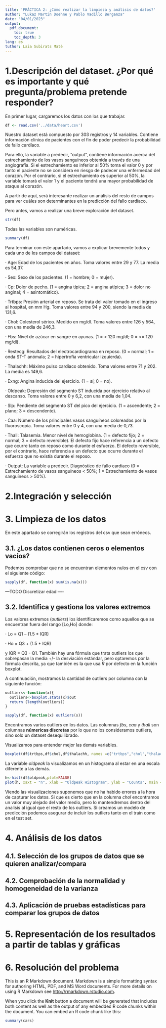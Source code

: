 ```yaml
---
title: 'PRÁCTICA 2: ¿Cómo realizar la limpieza y análisis de datos?'
author: "Lukaz Martin Doehne y Pablo Vadillo Berganza"
date: "04/01/2023"
output:
  pdf_document:
    toc: true
    toc_depth: 3
lang: es
tuthor: Laia Subirats Maté
---
```


\pagebreak

# 1.Descripción del dataset. ¿Por qué es importante y qué pregunta/problema pretende responder?

En primer lugar, cargaremos los datos con los que trabajar.

```r
df <- read.csv('../data/heart.csv')
```

Nuestro dataset está compuesto por 303 registros y 14 variables. Contiene información clínica de pacientes con el fin de poder predecir la probabilidad de fallo cardíaco. 


Para ello, la variable a predecir, "output", contiene información acerca del estrechamiento de los vasos sanguíneos obtenida a través de una angiografía. Si el estrechamiento es inferior al 50% toma el valor 0 y por tanto el paciente no se considera en riesgo de padecer una enfermedad del corazón. Por el contrario, si el estrechamiento es superior al 50%, la variable tomará el valor 1 y el paciente tendrá una mayor probabilidad de ataque al corazón.


A partir de aquí, será interesante realizar un análisis del resto de campos para ver cuáles son determinantes en la predicción del fallo cardíaco.


Pero antes, vamos a realizar una breve exploración del dataset.

```r
str(df)
```

Todas las variables son numéricas.

```r
summary(df)
```

Para terminar con este apartado, vamos a explicar brevemente todos y cada uno de los campos del dataset:

  · Age: Edad de los pacientes en años. Toma valores entre 29 y 77. La media es 54,37.
  
  · Sex: Sexo de los pacientes. (1 = hombre; 0 = mujer).
  
  · Cp: Dolor de pecho. (1 = angina típica; 2 = angina atípica; 3 = dolor no anginal; 4 = asintomático).
  
  · Trtbps: Presión arterial en reposo. Se trata del valor tomado en el ingreso al hospital, en mm Hg. Toma valores entre 94 y 200, siendo la media de 131,6.
  
  · Chol: Colesterol sérico. Medido en mg/dl. Toma valores entre 126 y 564, con una media de 246,3.
  
  · Fbs: Nivel de azúcar en sangre en ayunas. (1 = > 120 mg/dl; 0 = <= 120 mg/dl).
  
  · Restecg: Resultados del electrocardiograma en reposo. (0 = normal; 1 = onda ST-T anómala; 2 = hipertrofia ventricular izquierda).
  
  · Thalachh: Máximo pulso cardíaco obtenido. Toma valores entre 71 y 202. La media es 149,6.
  
  · Exng: Angina inducida del ejercicio. (1 = sí; 0 = no).
  
  · Oldpeak: Depresión del segmento ST inducida por ejercicio relativo al descanso. Toma valores entre 0 y 6,2, con una media de 1,04.
  
  · Slp: Pendiente del segmento ST del pico del ejercicio. (1 = ascendente; 2 = plano; 3 = descendente).
  
  · Caa: Número de los principales vasos sanguíneos coloreados por la fluoroscopia. Toma valores entre 0 y 4, con una media de 0,73.
  
  · Thall: Talasemia. Menor nivel de hemoglobina. (1 = defecto fijo; 2 = normal; 3 = defecto reversible). El defecto fijo hace referencia a un defecto que ocurre tanto en reposo como durante el esfuerzo. El defecto reversible, por el contrario, hace referencia a un defecto que ocurre durante el esfuerzo que no existía durante el reposo.

  · Output: La variable a predecir. Diagnóstico de fallo cardíaco (0 = Estrechamiento de vasos sanguíneos < 50%; 1 = Estrechamiento de vasos sanguíneos > 50%).

# 2.Integración y selección 

# 3. Limpieza de los datos

En este apartado se corregirán los registros del csv que sean erróneos.

## 3.1. ¿Los datos contienen ceros o elementos vacíos? 

Podemos comprobar que no se encuentran elementos nulos en el csv con el siguiente código:

```r
sapply(df, function(x) sum(is.na(x)))
```


---TODO
Discretizar edad
----


## 3.2. Identifica y gestiona los valores extremos

Los valores extremos (*outliers*) los identificaremos como aquellos que se encuentran fuera del rango [Lo,Ho] donde:

  · Lo = Q1 – (1.5 * IQR) 
  
  · Ho = Q3 + (1.5 * IQR)
  
y IQR = Q3 - Q1. También hay una fórmula que trata outliers los que sobrepasan la media +/- la desviación estándar, pero optaremos por la fórmula descrita, ya que también es la que usa *R* por defecto en la función boxplot.

A continuación, mostramos la cantidad de outliers por columna con la siguiente función:

```r
outliers<-function(x){
  outliers<-boxplot.stats(x)$out
  return (length(outliers))
}
```

```r
sapply(df, function(x) outliers(x))
```

Encontramos varios outliers en los datos. Las columnas *fbs*, *caa* y *thall* son columnas **númericas discretas** por lo que no los consideramos outliers, sino solo un dataset desequilibrado.

Visualizamos para entender mejor las demás variables.

```r
boxplot(df$trtbps,df$chol,df$thalachh, names =c("trtbps","chol","thalachh"), col=c("blue","red","green"))
```

La variable *oldpeak* la visualizamos en un histograma al estar en una escala diferente a las demás.

```r
h<-hist(df$oldpeak,plot=FALSE)
plot(h, xaxt = "n", xlab = "Oldpeak Histogram", ylab = "Counts", main = "", col = "pink")
```


Viendo las visualizaciones suponemos que no ha habido errores a la hora de capturar los datos. Si que es cierto que en la columna *chol* encontramos un valor muy alejado del valor medio, pero lo mantendremos dentro del analisis al igual que el resto de los outliers. Si creamos un modelo de predicción podemos asegurar de incluir los outliers tanto en el train como en el test set.


# 4. Análisis de los datos

## 4.1. Selección de los grupos de datos que se quieren analizar/compara

## 4.2. Comprobación de la normalidad y homogeneidad de la varianza

## 4.3. Aplicación de pruebas estadísticas para comparar los grupos de datos

# 5. Representación de los resultados a partir de tablas y gráficas

# 6. Resolución del problema

This is an R Markdown document. Markdown is a simple formatting syntax for authoring HTML, PDF, and MS Word documents. For more details on using R Markdown see <http://rmarkdown.rstudio.com>.

When you click the **Knit** button a document will be generated that includes both content as well as the output of any embedded R code chunks within the document. You can embed an R code chunk like this:

```r
summary(cars)
```

